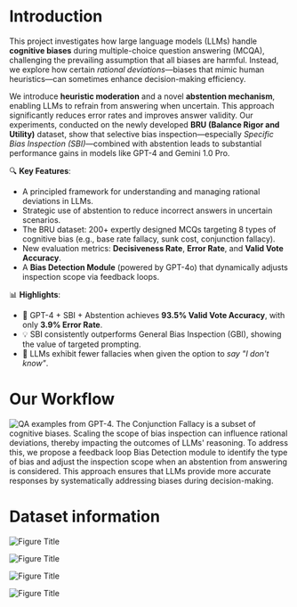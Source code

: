 # Introduction
This project investigates how large language models (LLMs) handle **cognitive biases** during multiple-choice question answering (MCQA), challenging the prevailing assumption that all biases are harmful. Instead, we explore how certain *rational deviations*—biases that mimic human heuristics—can sometimes enhance decision-making efficiency.

We introduce **heuristic moderation** and a novel **abstention mechanism**, enabling LLMs to refrain from answering when uncertain. This approach significantly reduces error rates and improves answer validity. Our experiments, conducted on the newly developed **BRU (Balance Rigor and Utility)** dataset, show that selective bias inspection—especially *Specific Bias Inspection (SBI)*—combined with abstention leads to substantial performance gains in models like GPT-4 and Gemini 1.0 Pro.

🔍 **Key Features**:
- A principled framework for understanding and managing rational deviations in LLMs.
- Strategic use of abstention to reduce incorrect answers in uncertain scenarios.
- The BRU dataset: 200+ expertly designed MCQs targeting 8 types of cognitive bias (e.g., base rate fallacy, sunk cost, conjunction fallacy).
- New evaluation metrics: **Decisiveness Rate**, **Error Rate**, and **Valid Vote Accuracy**.
- A **Bias Detection Module** (powered by GPT-4o) that dynamically adjusts inspection scope via feedback loops.

📊 **Highlights**:
- 🧠 GPT-4 + SBI + Abstention achieves **93.5% Valid Vote Accuracy**, with only **3.9% Error Rate**.
- 💡 SBI consistently outperforms General Bias Inspection (GBI), showing the value of targeted prompting.
- 🚫 LLMs exhibit fewer fallacies when given the option to *say "I don't know"*.

# Our Workflow

![QA examples from GPT-4. The Conjunction Fallacy is a subset of cognitive biases. Scaling the scope of bias inspection can influence rational deviations, thereby impacting the outcomes of LLMs' reasoning. To address this, we propose a feedback loop Bias Detection module to identify the type of bias and adjust the inspection scope when an abstention from answering is considered. This approach ensures that LLMs provide more accurate responses by systematically addressing biases during decision-making.](./carousel/figure02_new.png)

# Dataset information

![Figure Title](./carousel/frames.png)


![Figure Title](./carousel/new_first2.png)


![Figure Title](./carousel/new_figure4.png)

![Figure Title](./carousel/new_figure5.png)
